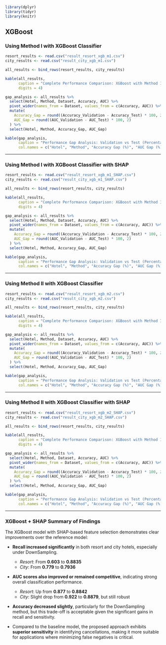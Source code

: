 <!-- chap 5 -->

<!-- # 5. Analysis Results -->


```r
library(dplyr)
library(tidyr)
library(knitr)
```

<!-- 5.2 XGBoost -->

## XGBoost

### Using Method I with XGBoost Classifier


<!-- ```{r child="Result_Resort_XGB_m1_SHAP.Rmd"} -->
<!-- ``` -->

<!-- ```{r child="Result_City_XGB_m1_SHAP.Rmd"} -->
<!-- ``` -->


<!-- ### Combined Results Summary -->

```r
resort_results <- read.csv("result_resort_xgb_m1.csv")
city_results <- read.csv("result_city_xgb_m1.csv")

all_results <- bind_rows(resort_results, city_results)

kable(all_results, 
      caption = "Complete Performance Comparison: XGBoost with Method I",
      digits = 4)

gap_analysis <- all_results %>%
  select(Hotel, Method, Dataset, Accuracy, AUC) %>%
  pivot_wider(names_from = Dataset, values_from = c(Accuracy, AUC)) %>%
  mutate(
    Accuracy_Gap = round((Accuracy_Validation - Accuracy_Test) * 100, 2),
    AUC_Gap = round((AUC_Validation - AUC_Test) * 100, 2)
  ) %>%
  select(Hotel, Method, Accuracy_Gap, AUC_Gap)

kable(gap_analysis,
      caption = "Performance Gap Analysis: Validation vs Test (Percentage Points)",
      col.names = c("Hotel", "Method", "Accuracy Gap (%)", "AUC Gap (%)"))

```


<!-- ### Validation vs. Test Performance Gap -->

---

### Using Method I with XGBoost Classifier with SHAP

<!-- ```{r child="Result_Resort_XGB_m1.Rmd"} -->
<!-- ``` -->

<!-- ```{r child="Result_City_XGB_m1.Rmd"} -->
<!-- ``` -->

<!-- ### Combined Results Summary -->

```r
resort_results <- read.csv("result_resort_xgb_m1_SHAP.csv")
city_results <- read.csv("result_city_xgb_m1_SHAP.csv")

all_results <- bind_rows(resort_results, city_results)

kable(all_results, 
      caption = "Complete Performance Comparison: XGBoost with Method I with SHAP",
      digits = 4)

gap_analysis <- all_results %>%
  select(Hotel, Method, Dataset, Accuracy, AUC) %>%
  pivot_wider(names_from = Dataset, values_from = c(Accuracy, AUC)) %>%
  mutate(
    Accuracy_Gap = round((Accuracy_Validation - Accuracy_Test) * 100, 2),
    AUC_Gap = round((AUC_Validation - AUC_Test) * 100, 2)
  ) %>%
  select(Hotel, Method, Accuracy_Gap, AUC_Gap)

kable(gap_analysis,
      caption = "Performance Gap Analysis: Validation vs Test (Percentage Points)",
      col.names = c("Hotel", "Method", "Accuracy Gap (%)", "AUC Gap (%)"))

```

<!-- ### Validation vs. Test Performance Gap -->

---

### Using Method II with XGBoost Classifier

<!-- ```{r child="Result_Resort_XGB_m2.Rmd"} -->
<!-- ``` -->

<!-- ```{r child="Result_City_XGB_m2.Rmd"} -->
<!-- ``` -->


<!-- ### Combined Results Summary -->

```r
resort_results <- read.csv("result_resort_xgb_m2.csv")
city_results <- read.csv("result_city_xgb_m2.csv")

all_results <- bind_rows(resort_results, city_results)

kable(all_results, 
      caption = "Complete Performance Comparison: XGBoost with Method II",
      digits = 4)

gap_analysis <- all_results %>%
  select(Hotel, Method, Dataset, Accuracy, AUC) %>%
  pivot_wider(names_from = Dataset, values_from = c(Accuracy, AUC)) %>%
  mutate(
    Accuracy_Gap = round((Accuracy_Validation - Accuracy_Test) * 100, 2),
    AUC_Gap = round((AUC_Validation - AUC_Test) * 100, 2)
  ) %>%
  select(Hotel, Method, Accuracy_Gap, AUC_Gap)

kable(gap_analysis,
      caption = "Performance Gap Analysis: Validation vs Test (Percentage Points)",
      col.names = c("Hotel", "Method", "Accuracy Gap (%)", "AUC Gap (%)"))

```


<!-- ### Validation vs. Test Performance Gap -->

---

### Using Method II with XGBoost Classifier with SHAP

<!-- ```{r child="Result_Resort_XGB_m2_SHAP.Rmd"} -->
<!-- ``` -->

<!-- ```{r child="Result_City_XGB_m2_SHAP.Rmd"} -->
<!-- ``` -->


<!-- ### Combined Results Summary -->

```r
resort_results <- read.csv("result_resort_xgb_m2_SHAP.csv")
city_results <- read.csv("result_city_xgb_m2_SHAP.csv")

all_results <- bind_rows(resort_results, city_results)

kable(all_results, 
      caption = "Complete Performance Comparison: XGBoost with Method II with SHAP",
      digits = 4)

gap_analysis <- all_results %>%
  select(Hotel, Method, Dataset, Accuracy, AUC) %>%
  pivot_wider(names_from = Dataset, values_from = c(Accuracy, AUC)) %>%
  mutate(
    Accuracy_Gap = round((Accuracy_Validation - Accuracy_Test) * 100, 2),
    AUC_Gap = round((AUC_Validation - AUC_Test) * 100, 2)
  ) %>%
  select(Hotel, Method, Accuracy_Gap, AUC_Gap)

kable(gap_analysis,
      caption = "Performance Gap Analysis: Validation vs Test (Percentage Points)",
      col.names = c("Hotel", "Method", "Accuracy Gap (%)", "AUC Gap (%)"))

```


<!-- ### Validation vs. Test Performance Gap -->

---

### XGBoost + SHAP Summary of Findings

The XGBoost model with SHAP-based feature selection demonstrates clear improvements over the reference model:

* **Recall increased significantly** in both resort and city hotels, especially under DownSampling.

  * *Resort*: From **0.603** to **0.8835**
  * *City*: From **0.779** to **0.7936**

* **AUC scores also improved or remained competitive**, indicating strong overall classification performance.

  * *Resort*: Up from **0.877** to **0.8842**
  * *City*: Slight drop from **0.922** to **0.8879**, but still robust

* **Accuracy decreased slightly**, particularly for the DownSampling method, but this trade-off is acceptable given the significant gains in recall and sensitivity.

* Compared to the baseline model, the proposed approach exhibits **superior sensitivity** in identifying cancellations, making it more suitable for applications where minimizing false negatives is critical.
